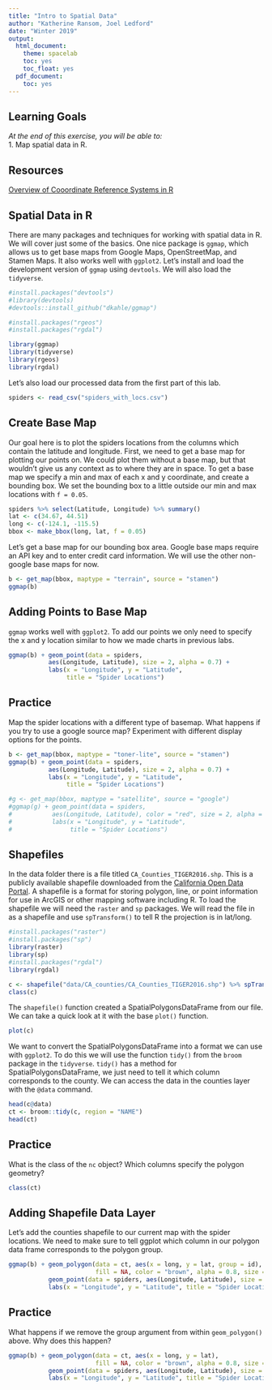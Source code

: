 ```yaml
---
title: "Intro to Spatial Data"
author: "Katherine Ransom, Joel Ledford"
date: "Winter 2019"
output:
  html_document:
    theme: spacelab
    toc: yes
    toc_float: yes
  pdf_document:
    toc: yes
---
```


## Learning Goals
*At the end of this exercise, you will be able to:*  
1. Map spatial data in R.    
 
## Resources
[Overview of Cooordinate Reference Systems in R](https://www.nceas.ucsb.edu/~frazier/RSpatialGuides/OverviewCoordinateReferenceSystems.pdf)

## Spatial Data in R

There are many packages and techniques for working with spatial data in R. We will cover just some of the basics. One nice package is `ggmap`, which allows us to get base maps from Google Maps, OpenStreetMap, and Stamen Maps. It also works well with `ggplot2`. Let's install and load the development version of `ggmap` using `devtools`. We will also load the `tidyverse`.

```r
#install.packages("devtools")
#library(devtools)
#devtools::install_github("dkahle/ggmap")
```

```r
#install.packages("rgeos")
#install.packages("rgdal")
```


```r
library(ggmap)
library(tidyverse)
library(rgeos)
library(rgdal)
```

Let's also load our processed data from the first part of this lab.
```r
spiders <- read_csv("spiders_with_locs.csv")
```

## Create Base Map

Our goal here is to plot the spiders locations from the columns which contain the latitude and longitude. First, we need to get a base map for plotting our points on. We could plot them without a base map, but that wouldn't give us any context as to where they are in space. To get a base map we specify a min and max of each x and y coordinate, and create a bounding box. We set the bounding box to a little outside our min and max locations with `f = 0.05`. 

```r
spiders %>% select(Latitude, Longitude) %>% summary()
lat <- c(34.67, 44.51)
long <- c(-124.1, -115.5)
bbox <- make_bbox(long, lat, f = 0.05)
```

Let's get a base map for our bounding box area. Google base maps require an API key and to enter credit card information. We will use the other non-google base maps for now.  
```r
b <- get_map(bbox, maptype = "terrain", source = "stamen")
ggmap(b)
```

## Adding Points to Base Map

`ggmap` works well with `ggplot2`. To add our points we only need to specify the x and y location similar to how we made charts in previous labs. 
```r

ggmap(b) + geom_point(data = spiders, 
           aes(Longitude, Latitude), size = 2, alpha = 0.7) +
           labs(x = "Longitude", y = "Latitude",
                title = "Spider Locations")
```


## Practice

Map the spider locations with a different type of basemap. What happens if you try to use a google source map? Experiment with different display options for the points. 

```r
b <- get_map(bbox, maptype = "toner-lite", source = "stamen")
ggmap(b) + geom_point(data = spiders, 
           aes(Longitude, Latitude), size = 2, alpha = 0.7) +
           labs(x = "Longitude", y = "Latitude",
                title = "Spider Locations")
```

```r
#g <- get_map(bbox, maptype = "satellite", source = "google")
#ggmap(g) + geom_point(data = spiders, 
#           aes(Longitude, Latitude), color = "red", size = 2, alpha = 0.7) +
#           labs(x = "Longitude", y = "Latitude",
#                title = "Spider Locations")
```

## Shapefiles

In the data folder there is a file titled `CA_Counties_TIGER2016.shp`. This is a publicly available shapefile downloaded from the [California Open Data Portal](https://data.ca.gov/dataset/ca-geographic-boundaries). A shapefile is a format for storing polygon, line, or point information for use in ArcGIS or other mapping software including R. To load the shapefile we will need the `raster` and `sp` packages. We will read the file in as a shapefile and use `spTransform()` to tell R the projection is in lat/long. 
```r
#install.packages("raster")
#install.packages("sp")
library(raster)
library(sp)
#install.packages("rgdal")
library(rgdal)
```

```r
c <- shapefile("data/CA_counties/CA_Counties_TIGER2016.shp") %>% spTransform(CRS("+proj=longlat +datum=WGS84"))
class(c)
```
  
The `shapefile()` function created a SpatialPolygonsDataFrame from our file. We can take a quick look at it with the base `plot()` function.
```r
plot(c)
```

We want to convert the SpatialPolygonsDataFrame into a format we can use with `ggplot2`. To do this we will use the function `tidy()` from the `broom` package in the `tidyverse`. `tidy()` has a method for SpatialPolygonsDataFrame, we just need to tell it which column corresponds to the county. We can access the data in the counties layer with the `@data` command. 
```r
head(c@data)
ct <- broom::tidy(c, region = "NAME")
head(ct)
```


## Practice

What is the class of the `nc` object? Which columns specify the polygon geometry?
```r
class(ct)
```

## Adding Shapefile Data Layer

Let's add the counties shapefile to our current map with the spider locations. We need to make sure to tell ggplot which column in our polygon data frame corresponds to the polygon group. 

```r

ggmap(b) + geom_polygon(data = ct, aes(x = long, y = lat, group = id), 
                        fill = NA, color = "brown", alpha = 0.8, size = 0.2) +
           geom_point(data = spiders, aes(Longitude, Latitude), size = 2, alpha = 0.7) +
           labs(x = "Longitude", y = "Latitude", title = "Spider Locations")
```

## Practice

What happens if we remove the group argument from within `geom_polygon()` above. Why does this happen?

```r
ggmap(b) + geom_polygon(data = ct, aes(x = long, y = lat), 
                        fill = NA, color = "brown", alpha = 0.8, size = 0.2) +
           geom_point(data = spiders, aes(Longitude, Latitude), size = 2, alpha = 0.7) +
           labs(x = "Longitude", y = "Latitude", title = "Spider Locations")
```

